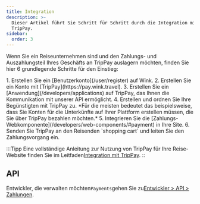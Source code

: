 ```yaml
---
title: Integration
description: >-
  Dieser Artikel führt Sie Schritt für Schritt durch die Integration mit
  TripPay.
sidebar:
  order: 3
---
```


Wenn Sie ein Reiseunternehmen sind und den Zahlungs- und Auszahlungsteil Ihres Geschäfts an TripPay auslagern möchten, finden Sie hier 6 grundlegende Schritte für den Einstieg:

<Steps>
  1. Erstellen Sie ein [Benutzerkonto](/user/register) auf Wink.
  2. Erstellen Sie ein Konto mit [TripPay](https://pay.wink.travel).
  3. Erstellen Sie ein [Anwendung](/developers/applications) auf TripPay, das Ihnen die Kommunikation mit unserer API ermöglicht.
  4. Erstellen und ordnen Sie Ihre Begünstigten mit TripPay zu. *Für die meisten bedeutet das beispielsweise, dass Sie Konten für die Unterkünfte auf Ihrer Plattform erstellen müssen, die Sie über TripPay bezahlen möchten.*
  5. Integrieren Sie die [Zahlungs-Webkomponente](/developers/web-components/#payment) in Ihre Site.
  6. Senden Sie TripPay an den Reisenden `shopping cart` und leiten Sie den Zahlungsvorgang ein.
</Steps>


:::Tipp
Eine vollständige Anleitung zur Nutzung von TripPay für Ihre Reise-Website finden Sie im Leitfaden[Integration mit TripPay](/guides/integrating-with-trip-pay).
::

## API

Entwickler, die verwalten möchten`Payments`gehen Sie zu[Entwickler > API > Zahlungen](/developers/apis/#payment-api).


